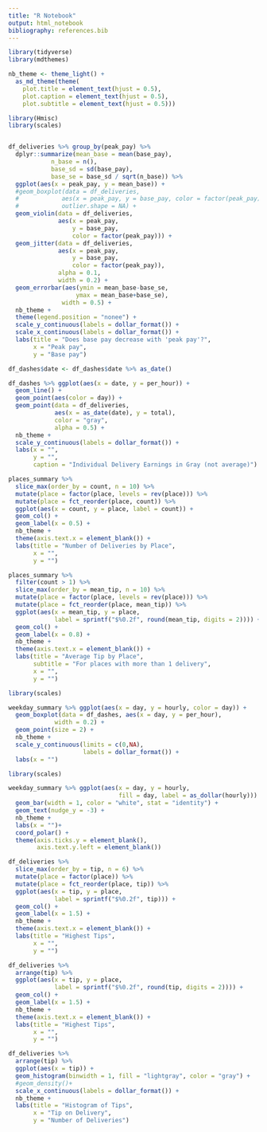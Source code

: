 ```yaml
---
title: "R Notebook"
output: html_notebook
bibliography: references.bib
---
```


```r
library(tidyverse)
library(mdthemes)

nb_theme <- theme_light() +
  as_md_theme(theme(
    plot.title = element_text(hjust = 0.5),
    plot.caption = element_text(hjust = 0.5),
    plot.subtitle = element_text(hjust = 0.5)))
```

```r
library(Hmisc)
library(scales)


df_deliveries %>% group_by(peak_pay) %>% 
  dplyr::summarize(mean_base = mean(base_pay),
            n_base = n(),
            base_sd = sd(base_pay),
            base_se = base_sd / sqrt(n_base)) %>%
  ggplot(aes(x = peak_pay, y = mean_base)) +
  #geom_boxplot(data = df_deliveries,
  #            aes(x = peak_pay, y = base_pay, color = factor(peak_pay)),
  #            outlier.shape = NA) +
  geom_violin(data = df_deliveries,
              aes(x = peak_pay,
                  y = base_pay,
                  color = factor(peak_pay))) +
  geom_jitter(data = df_deliveries,
              aes(x = peak_pay, 
                  y = base_pay,
                  color = factor(peak_pay)),
              alpha = 0.1,
              width = 0.2) +
  geom_errorbar(aes(ymin = mean_base-base_se,
                   ymax = mean_base+base_se),
               width = 0.5) +
  nb_theme +
  theme(legend.position = "nonee") +
  scale_y_continuous(labels = dollar_format()) +
  scale_x_continuous(labels = dollar_format()) +
  labs(title = "Does base pay decrease with 'peak pay'?",
       x = "Peak pay",
       y = "Base pay")
```

```r
df_dashes$date <- df_dashes$date %>% as_date()

df_dashes %>% ggplot(aes(x = date, y = per_hour)) +
  geom_line() +
  geom_point(aes(color = day)) +
  geom_point(data = df_deliveries,
             aes(x = as_date(date), y = total),
             color = "gray",
             alpha = 0.5) +
  nb_theme +
  scale_y_continuous(labels = dollar_format()) +
  labs(x = "",
       y = "",
       caption = "Individual Delivery Earnings in Gray (not average)")
```

```r
places_summary %>%
  slice_max(order_by = count, n = 10) %>% 
  mutate(place = factor(place, levels = rev(place))) %>%
  mutate(place = fct_reorder(place, count)) %>%
  ggplot(aes(x = count, y = place, label = count)) +
  geom_col() +
  geom_label(x = 0.5) +
  nb_theme +
  theme(axis.text.x = element_blank()) +
  labs(title = "Number of Deliveries by Place",
       x = "",
       y = "")
```

```r
places_summary %>%
  filter(count > 1) %>% 
  slice_max(order_by = mean_tip, n = 10) %>% 
  mutate(place = factor(place, levels = rev(place))) %>%
  mutate(place = fct_reorder(place, mean_tip)) %>%
  ggplot(aes(x = mean_tip, y = place,
             label = sprintf("$%0.2f", round(mean_tip, digits = 2)))) +
  geom_col() +
  geom_label(x = 0.8) +
  nb_theme +
  theme(axis.text.x = element_blank()) +
  labs(title = "Average Tip by Place",
       subtitle = "For places with more than 1 delivery",
       x = "",
       y = "")
```

```r
library(scales)

weekday_summary %>% ggplot(aes(x = day, y = hourly, color = day)) +
  geom_boxplot(data = df_dashes, aes(x = day, y = per_hour),
             width = 0.2) +
  geom_point(size = 2) +
  nb_theme +
  scale_y_continuous(limits = c(0,NA),
                     labels = dollar_format()) +
  labs(x = "")
```
```r
library(scales)

weekday_summary %>% ggplot(aes(x = day, y = hourly,
                               fill = day, label = as_dollar(hourly))) +
  geom_bar(width = 1, color = "white", stat = "identity") +
  geom_text(nudge_y = -3) +
  nb_theme +
  labs(x = "")+
  coord_polar() +
  theme(axis.ticks.y = element_blank(),
        axis.text.y.left = element_blank())
```

```r
df_deliveries %>%
  slice_max(order_by = tip, n = 6) %>% 
  mutate(place = factor(place)) %>%
  mutate(place = fct_reorder(place, tip)) %>%
  ggplot(aes(x = tip, y = place,
             label = sprintf("$%0.2f", tip))) +
  geom_col() +
  geom_label(x = 1.5) +
  nb_theme +
  theme(axis.text.x = element_blank()) +
  labs(title = "Highest Tips",
       x = "",
       y = "")
```
```r
df_deliveries %>%
  arrange(tip) %>% 
  ggplot(aes(x = tip, y = place,
             label = sprintf("$%0.2f", round(tip, digits = 2)))) +
  geom_col() +
  geom_label(x = 1.5) +
  nb_theme +
  theme(axis.text.x = element_blank()) +
  labs(title = "Highest Tips",
       x = "",
       y = "")
```

```r
df_deliveries %>%
  arrange(tip) %>% 
  ggplot(aes(x = tip)) +
  geom_histogram(binwidth = 1, fill = "lightgray", color = "gray") + 
  #geom_density()+
  scale_x_continuous(labels = dollar_format()) +
  nb_theme +
  labs(title = "Histogram of Tips",
       x = "Tip on Delivery",
       y = "Number of Deliveries")
```

